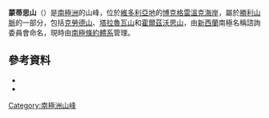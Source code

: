{{coord|72|6|S|166|30|E|source:GNIS|display=title}}

'''蒙蒂思山'''（{{lang-en|Monteath Hills}}）是[[南極洲|南極洲]]的山峰，位於[[維多利亞地|維多利亞地]]的[[博克格雷溫克海岸|博克格雷溫克海岸]]，屬於[[勝利山脈|勝利山脈]]的一部分，包括[[克勞德山|克勞德山]]、[[塔拉魯瓦山|塔拉魯瓦山]]和[[霍爾茲沃思山|霍爾茲沃思山]]，由[[新西蘭|新西蘭]]南極名稱諮詢委員會命名，現時由[[南極條約體系|南極條約體系]]管理。

==參考資料==
*{{cite gnis | type = antarid | id = 10176| name = Monteath Hills | accessdate = 2013-11-01}}
*{{usgs-gazetteer|id=10176}}

{{DEFAULTSORT:Monteath Hills}}
[[Category:南極洲山峰|Category:南極洲山峰]]


{{BorchgrevinkCoast-geo-stub}}